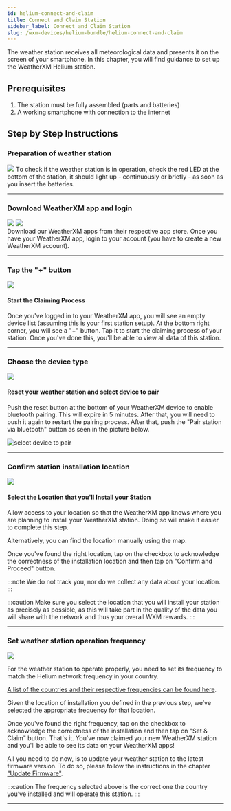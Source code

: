 ```yaml
---
id: helium-connect-and-claim
title: Connect and Claim Station
sidebar_label: Connect and Claim Station
slug: /wxm-devices/helium-bundle/helium-connect-and-claim
---
```



The weather station receives all meteorological data and presents it on the screen of your smartphone.
In this chapter, you will find guidance to set up the WeatherXM Helium station.

## Prerequisites

1. The station must be fully assembled (parts and batteries)
1. A working smartphone with connection to the internet

## Step by Step Instructions

### Preparation of weather station

<div class="explanation">
  <img class="marginTop" src={useBaseUrl("img/wxm-devices/helium-bundle/reset_station.svg")} />
  <span>
    Τo check if the weather station is in operation, check the red LED at the bottom of the station, it should light up - continuously or briefly - as soon as you insert the batteries.

  </span>
</div>

<hr/>

### Download WeatherXM app and login


<div class="explanation">
  <div class="app-store">
   <a href="https://play.google.com/store/apps/details?id=com.weatherxm.app&hl=en&gl=US" target="blank"><img src={useBaseUrl("img/wxm-devices/wifi-m5-bundle/google-play-badge.svg")}/></a>
   <a href="https://apps.apple.com/ie/app/weatherxm/id1629841929" target="blank"><img src={useBaseUrl("img/wxm-devices/wifi-m5-bundle/App_Store_Badge.svg")}/></a>

  </div>
  <span>
Download our WeatherXM apps from their respective app store. Once you have your WeatherXM app, login to your account (you have to create a new WeatherXM account).
</span>
</div>

<hr/>

### Tap the "+" button

<div class="explanation">
  <img src={useBaseUrl("img/wxm-devices/wifi-m5-bundle/pus-button.svg")} />
  <div>
    <h4>Start the Claiming Process</h4>
    <p>
      Once you've logged in to your WeatherXM app, you will see an empty device list (assuming this is your first station setup). At the bottom right corner, you will see a "+" button. Tap it to start the claiming process of your station. Once you've done this, you'll be able to view all data of this station.
    </p>
  </div>
</div>

<hr/>

### Choose the device type


<div class="explanation small-big">
  <img src={useBaseUrl("img/wxm-devices/helium-bundle/device-type.svg")} />
  <span>

#### Reset your weather station and select device to pair

Push the reset button at the bottom of your WeatherXM device to enable bluetooth pairing. This will expire in 5 minutes. After that, you will need to push it again to restart the pairing process.
After that, push the "Pair station via bluetooth" button as seen in the picture below.

![select device to pair](/img/wxm-devices/helium-bundle/select-device-to-pair.svg)
  </span>
</div>

<hr/>

### Confirm station installation location 


<div class="explanation small-big">
  <img src={useBaseUrl("img/wxm-devices/helium-bundle/confirm-location.svg")} />
  <span>

#### Select the Location that you'll Install your Station

Allow access to your location so that the WeatherXM app knows where you are planning to install your WeatherXM station. Doing so will make it easier to complete this step.

Alternatively, you can find the location manually using the map.

Once you've found the right location, tap on the checkbox to acknowledge the correctness of the installation location and then tap on "Confirm and Proceed" button.

:::note
We do not track you, nor do we collect any data about your location.
:::

:::caution
Make sure you select the location that you will install your station as precisely as possible, as this will take part in the quality of the data you will share with the network and thus your overall WXM rewards.
:::
  </span>
</div>

<hr/>

### Set weather station operation frequency 


<div class="explanation small-big">
  <img src={useBaseUrl("img/wxm-devices/helium-bundle/select-freq.svg")} />
  <span>



For the weather station to operate properly, you need to set its frequency to match the Helium network frequency in your country.

[A list of the countries and their respective frequencies can be found here](https://docs.helium.com/lorawan-on-helium/region-plans/).

Given the location of installation you defined in the previous step, we’ve selected the appropriate frequency for that location.

Once you've found the right frequency, tap on the checkbox to acknowledge the correctness of the installation and then tap on "Set & Claim" button.
That's it. You've now claimed your new WeatherXM station and you'll be able to see its data on your WeatherXM apps!

All you need to do now, is to update your weather station to the latest firmware version. To do so, please follow the instructions in the chapter ["Update Firmware"](/wxm-devices/helium-bundle/helium-update-firmware/). 

:::caution
The frequency selected above is the correct one the country you’ve installed and will operate this station.
:::
  </span>
</div>

<hr/>